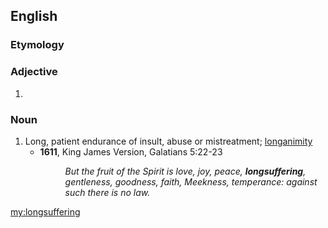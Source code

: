==English==

===Etymology===
{{compound|long|suffering|lang=en}}

===Adjective===
{{en-adj}}

# {{alternative form of|long-suffering}}

===Noun===
{{en-noun|-}}

# Long, patient endurance of insult, abuse or mistreatment; [[longanimity]]
#* '''1611''', King James Version, Galatians 5:22-23
#*: ''But the fruit of the Spirit is love, joy, peace, '''longsuffering''', gentleness, goodness, faith, Meekness, temperance: against such there is no law.''

[[my:longsuffering]]